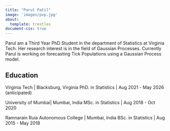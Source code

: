 ```yaml
---
title: "Parul Patil"
image: 'images/pvp.jpg'
about:
  template: trestles
document-css: true
---
```


Parul am a Third Year PhD Student in the department of Statistics at Virginia Tech. Her research interest is in the field of Gaussian Processes. Currently Parul is working on forecasting Tick Populations using a Gaussian Process model.   

## Education

Virginia Tech | Blacksburg, Virginia
PhD. in Statistics | Aug 2021 - May 2026 (anticipated)

University of Mumbai| Mumbai, India
MSc. in Statistics | Aug 2018 - Oct 2020

Ramnarain Ruia Autonomous College | Mumbai, India
BSc. in Statistics | Aug 2015 - May 2018


